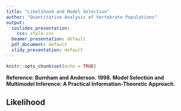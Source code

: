 ```yaml
---
title: "Likelihood and Model Selection"
author: "Quantitative Analysis of Vertebrate Populations"
output:
  ioslides_presentation:
    css: style.css
  beamer_presentation: default
  pdf_document: default
  slidy_presentation: default
---
```


```r
knitr::opts_chunk$set(echo = TRUE)
```

**Reference: Burnham and Anderson. 1998. Model Selection and Multimodel Inference: A Practical Information-Theoretic Approach.**

## Likelihood

